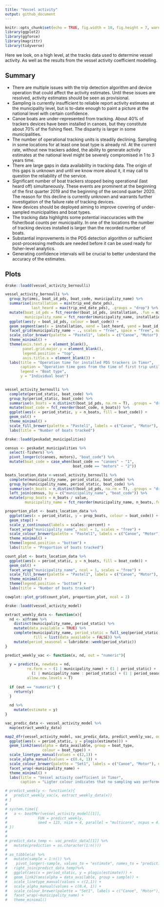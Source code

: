 ```yaml
---
title: "Vessel activity"
output: github_document
---
```


```r
knitr::opts_chunk$set(echo = TRUE, fig.width = 10, fig.height = 7, warning = F)
library(ggplot2)
library(ggforce)
library(magrittr)
library(tidyverse)
```

Here we look, on a high level, at the tracks data used to determine vessel activity. As well as the results from the vessel activity coefficient modelling.

## Summary

* There are multiple issues with the trip detection algorithm and device operation that could affect the activity estimates. Until these issues are resolved, activity estimates should be seen as provisional. 
* Sampling is currently insufficient to reliable report activity estimates at the municipality level, but is to-date enough to paint a picture at the national level with certain confidence. 
* Canoe boats are under-represented from tracking. About 40% of trackers devices have been installed in canoes, but they constitute about 70% of the fishing fleet. The disparity is larger in some municipalities. 
* The number of operational tracking units is steadily declining. Sampling in some locations for at least one boat type is already nil. At the current rate, without new trackers added, the ability to generate activity estimates at the national level might be severely compromised in 1 to 3 years time. 
* There are large gaps in data availability in tracking data. The origin of this gaps is unknown and until we know more about it, it may call to question the reliability of the service.
* Significant number of boat trackers stopped being operational (last heard off) simultaneously. These events are prominent at the beginning of the first quarter 2019 and the beginning of the second quarter 2020. The reason for this decline is currently unknown and warrants further investigation of the failure rate of tracking devices. 
* New devices should be deployed aiming to improve covering of under-sampled municipalities and boat types. 
* The tracking data highlights some potential inaccuracies with the fisher/boat counts per municipality. In one of the locations the number of tracking devices installed is larger than the recorded number of boats. 
* Substantial improvements in the PDS detection algorithm or sufficient post-processing methods are needed before it can be used ready for fisher-level analytics. 
* Generating confidence intervals will be crucial to better understand the accuracy of the estimates.

## Plots

```r
drake::loadd(vessel_activity_bernoulli)

vessel_activity_bernoulli %>%
  group_by(imei, boat_id_pds, boat_code, municipality_name) %>%
  summarise(installation = min(trip_end_date_pds), 
            last_heard = max(trip_end_date_pds), .groups = "drop") %>%
  mutate(boat_id_pds = fct_reorder(boat_id_pds, installation, .fun = min, .desc = T),
         municipality_name = fct_reorder(municipality_name, installation, .fun = min, .desc = F)) %>%
  ggplot(aes(y = boat_id_pds, colour = boat_code)) +
  geom_segment(aes(x = installation, xend = last_heard, yend = boat_id_pds)) +
  facet_grid(municipality_name ~ ., scales = "free", space = "free", margins = F) +
  scale_color_brewer(palette = "Pastel1", labels = c("Canoe", "Motor"), name = "Boat type") +
  theme_minimal() +
  theme(axis.text.y = element_blank(), 
        panel.grid.major.y = element_blank(), 
        legend.position = "top", 
        axis.title.x = element_blank()) +
  labs(title = "Operation time for installed PDS trackers in Timor", 
       caption = "Operation time goes from the time of first trip until the time the tracker was last detected",
       legend = "Boat type",
       y = "Individual boat")
  
```

```r
vessel_activity_bernoulli %>%
  complete(period_static, boat_code) %>%
  group_by(period_static, boat_code) %>%
  summarise(n_boats = n_distinct(boat_id_pds, na.rm = T), .groups = "drop") %>%
  mutate(boat_code = fct_reorder(boat_code, n_boats)) %>%
  ggplot(aes(x = period_static, y = n_boats, fill = boat_code)) +
  geom_col() +
  theme_minimal() +
  scale_fill_brewer(palette = "Pastel1", labels = c("Canoe", "Motor"), name = "Boat type") +
  labs(title = "Number of boats tracked")
```

```r
drake::loadd(peskadat_municipalities)

census <- peskadat_municipalities %>%
  select(-fishers) %>%
  pivot_longer(c(canoes, motors), "boat_code") %>%
  mutate(boat_code = case_when(boat_code == "canoes" ~ "1", 
                               boat_code == "motors" ~ "2"))

boats_location_data <-vessel_activity_bernoulli %>%
  complete(municipality_name, period_static, boat_code) %>%
  group_by(municipality_name, period_static, boat_code) %>%
  summarise(n_boats = n_distinct(boat_id_pds, na.rm = T), .groups = "drop") %>%
  left_join(census, by = c("municipality_name", "boat_code")) %>%
  mutate(prop_boats = n_boats / value, 
         municipality_name = fct_reorder(municipality_name, n_boats,.fun = max, .desc = T))

proportion_plot <- boats_location_data %>%
  ggplot(aes(x = period_static, y = prop_boats, colour = boat_code)) +
  geom_step() +
  scale_y_continuous(labels = scales::percent) +
  facet_wrap("municipality_name", ncol = 1, scales = "free") +
  scale_colour_brewer(palette = "Pastel1", labels = c("Canoe", "Motor"), name = "Boat type") +
  theme_minimal() +
  theme(legend.position = "bottom") +
  labs(title = "Proportion of boats tracked")

count_plot <- boats_location_data %>%
  ggplot(aes(x = period_static, y = n_boats, fill = boat_code)) +
  geom_col() +
  facet_wrap("municipality_name", ncol = 1, scales = "free") +
  scale_fill_brewer(palette = "Pastel1", labels = c("Canoe", "Motor"), name = "Boat type") +
  theme_minimal() +
  theme(legend.position = "bottom") +
  labs(title = "Number of boats tracked")

cowplot::plot_grid(count_plot, proportion_plot, ncol = 2)

```

```r
drake::loadd(vessel_activity_model)

extract_weekly_data <- function(x){
  nd <- x@frame %>%
    distinct(municipality_name, period_static) %>%
    mutate(data_available = TRUE) %>%
    complete(municipality_name, period_static = full_seq(period_static, period = 7), 
             fill = list(data_available = FALSE)) %>%
    mutate(period_seasonal = lubridate::week(period_static))
}

predict_weekly_vac <- function(x, nd, out = "numeric"){
  
  y = predict(x, newdata = nd,
          re.form = ~ (1 | municipality_name) + (1 | period_static) +
            (1 | municipality_name : period_static) + (1 | period_seasonal),
          allow.new.levels = T)
  
  if (out == "numeric") {
    return(y)
  }
  
  nd %>%
    mutate(estimate = y)
}

vac_predic_data <- vessel_activity_model %>%
  map(extract_weekly_data) 

map2_dfr(vessel_activity_model, vac_predic_data, predict_weekly_vac, out = "df", .id = "boat_type") %>%
  ggplot(aes(x = period_static, y = plogis(estimate))) +
  geom_link2(aes(alpha = data_available, group = boat_type, 
                 colour = boat_type)) +
  scale_linetype_manual(values = c(2,1)) +
  scale_alpha_manual(values = c(0.4, 1)) +
  scale_colour_brewer(palette = "Set1", labels = c("Canoe", "Motor"), name = "Boat type") +
  facet_wrap(~municipality_name) +
  theme_minimal() +
  labs(title = "Vessel activity coefficient in Timor", 
       caption = "Ligter colour indicates that no sampling was performed during that period at that particular location")

# predict_weekly <- function(x){
#   predict_weekly_vac(x, extract_weekly_data(x))
# }
# 
# system.time({
#   a <- bootMer(vessel_activity_model[[1]],
#              FUN = predict_weekly,
#              seed = 123, nsim = 4, parallel = "multicore", ncpus = 4)
# })
# 
# 
# predict_data_temp <- vac_predic_data[[1]] %>%
#   mutate(prediction = as.character(1:n()))
#   
# as_tibble(a) %>%
#   mutate(sample = 1:n()) %>%
#    pivot_longer(-sample, values_to = "estimate", names_to = "prediction") %>%
#   right_join(predict_data_temp)%>%
#   ggplot(aes(x = period_static, y = plogis(estimate))) +
#   geom_link2(aes(alpha = data_available, group = sample)) +
#   scale_linetype_manual(values = c(2,1)) +
#   scale_alpha_manual(values = c(0.4, 1)) +
#   scale_colour_brewer(palette = "Set1", labels = c("Canoe", "Motor"), name = "Boat type") +
#   facet_wrap(~municipality_name) +
#   theme_minimal()

```

